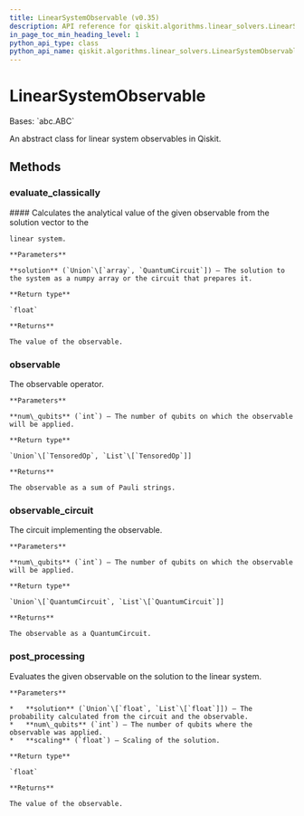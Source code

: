 ```yaml
---
title: LinearSystemObservable (v0.35)
description: API reference for qiskit.algorithms.linear_solvers.LinearSystemObservable in qiskit v0.35
in_page_toc_min_heading_level: 1
python_api_type: class
python_api_name: qiskit.algorithms.linear_solvers.LinearSystemObservable
---
```


# LinearSystemObservable

<Class id="qiskit.algorithms.linear_solvers.LinearSystemObservable" isDedicatedPage={true} github="https://github.com/qiskit/qiskit/tree/stable/0.20/qiskit/algorithms/linear_solvers/observables/linear_system_observable.py" signature="LinearSystemObservable" modifiers="class">
  Bases: `abc.ABC`

  An abstract class for linear system observables in Qiskit.

  ## Methods

  <span id="qiskit-algorithms-linear-solvers-linearsystemobservable-evaluate-classically" />

  ### evaluate\_classically

  <Function id="qiskit.algorithms.linear_solvers.LinearSystemObservable.evaluate_classically" signature="LinearSystemObservable.evaluate_classically(solution)" modifiers="abstract">
    #### Calculates the analytical value of the given observable from the solution vector to the

    linear system.

    **Parameters**

    **solution** (`Union`\[`array`, `QuantumCircuit`]) – The solution to the system as a numpy array or the circuit that prepares it.

    **Return type**

    `float`

    **Returns**

    The value of the observable.
  </Function>

  <span id="qiskit-algorithms-linear-solvers-linearsystemobservable-observable" />

  ### observable

  <Function id="qiskit.algorithms.linear_solvers.LinearSystemObservable.observable" signature="LinearSystemObservable.observable(num_qubits)" modifiers="abstract">
    The observable operator.

    **Parameters**

    **num\_qubits** (`int`) – The number of qubits on which the observable will be applied.

    **Return type**

    `Union`\[`TensoredOp`, `List`\[`TensoredOp`]]

    **Returns**

    The observable as a sum of Pauli strings.
  </Function>

  <span id="qiskit-algorithms-linear-solvers-linearsystemobservable-observable-circuit" />

  ### observable\_circuit

  <Function id="qiskit.algorithms.linear_solvers.LinearSystemObservable.observable_circuit" signature="LinearSystemObservable.observable_circuit(num_qubits)" modifiers="abstract">
    The circuit implementing the observable.

    **Parameters**

    **num\_qubits** (`int`) – The number of qubits on which the observable will be applied.

    **Return type**

    `Union`\[`QuantumCircuit`, `List`\[`QuantumCircuit`]]

    **Returns**

    The observable as a QuantumCircuit.
  </Function>

  <span id="qiskit-algorithms-linear-solvers-linearsystemobservable-post-processing" />

  ### post\_processing

  <Function id="qiskit.algorithms.linear_solvers.LinearSystemObservable.post_processing" signature="LinearSystemObservable.post_processing(solution, num_qubits, scaling=1)" modifiers="abstract">
    Evaluates the given observable on the solution to the linear system.

    **Parameters**

    *   **solution** (`Union`\[`float`, `List`\[`float`]]) – The probability calculated from the circuit and the observable.
    *   **num\_qubits** (`int`) – The number of qubits where the observable was applied.
    *   **scaling** (`float`) – Scaling of the solution.

    **Return type**

    `float`

    **Returns**

    The value of the observable.
  </Function>
</Class>

